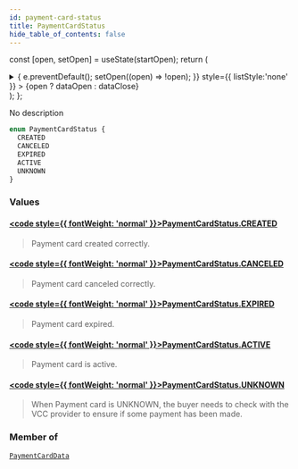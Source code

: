 ```yaml
---
id: payment-card-status
title: PaymentCardStatus
hide_table_of_contents: false
---
```






const [open, setOpen] = useState(startOpen);
return (
<details {...(open ? { open: true } : {})} className="details" style={{ border:'none', boxShadow:'none', background:'var(--ifm-background-color)' }}>
<summary
onClick={(e) => {
e.preventDefault();
setOpen((open) => !open);
}}
style={{ listStyle:'none' }} >
{open ? dataOpen : dataClose}
</summary>
{open && children}
</details>
);
};

No description

```graphql
enum PaymentCardStatus {
  CREATED
  CANCELED
  EXPIRED
  ACTIVE
  UNKNOWN
}
```

### Values

#### [<code style={{ fontWeight: 'normal' }}>PaymentCardStatus.<b>CREATED</b></code>](#)

> Payment card created correctly.

#### [<code style={{ fontWeight: 'normal' }}>PaymentCardStatus.<b>CANCELED</b></code>](#)

> Payment card canceled correctly.

#### [<code style={{ fontWeight: 'normal' }}>PaymentCardStatus.<b>EXPIRED</b></code>](#)

> Payment card expired.

#### [<code style={{ fontWeight: 'normal' }}>PaymentCardStatus.<b>ACTIVE</b></code>](#)

> Payment card is active.

#### [<code style={{ fontWeight: 'normal' }}>PaymentCardStatus.<b>UNKNOWN</b></code>](#)

> When Payment card is UNKNOWN, the buyer needs to check with the VCC provider to ensure if some payment has been made.

### Member of

[`PaymentCardData`](/api/objects/payment-card-data) <Badge class="badge badge--secondary" text="object"/>
